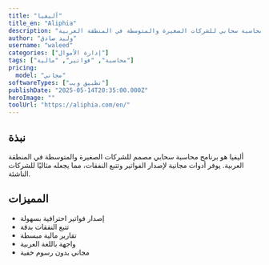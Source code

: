 ```yaml
---
title: "أليفيا"
title_en: "Aliphia"
description: "برنامج محاسبة سحابي للشركات الصغيرة والمتوسطة في المنطقة العربية"
author: "وليد صادق"
username: "waleed"
categories: ["إدارة الأموال"]
tags: ["محاسبة", "فواتير", "مالية"]
pricing:
  model: "مجاني"
softwareTypes: ["تطبيق ويب"]
publishDate: "2025-05-14T20:35:00.000Z"
heroImage: ""
toolUrl: "https://aliphia.com/en/"
---
```

## نبذة
أليفيا هو برنامج محاسبة سحابي مصمم للشركات الصغيرة والمتوسطة في المنطقة العربية. يوفر أدوات مجانية لإصدار الفواتير وتتبع النفقات، مما يجعله مثاليًا للشركات الناشئة.

## المميزات
- إصدار فواتير احترافية بسهولة
- تتبع النفقات بدقة
- تقارير مالية مبسطة
- واجهة باللغة العربية
- مجاني بدون رسوم خفية
